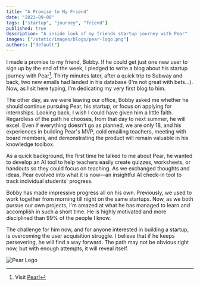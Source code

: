 ```yaml
---
title: "A Promise to My Friend"
date: "2023-09-08"
tags: ["startup", "journey", "friend"]
published: true
description: "A inside look of my friends startup journey with Pear"
images: ["/static/images/blogs/pear-logo.png"]
authors: ["default"]
---
```


I made a promise to my friend, Bobby. If he could get just one new user to sign up by the end of the week, I pledged to write a blog about his startup journey with Pear[^1]. Thirty minutes later, after a quick trip to Subway and back, two new emails had landed in his database (I'm not great with bets...). Now, as I sit here typing, I'm dedicating my very first blog to him.

The other day, as we were leaving our office, Bobby asked me whether he should continue pursuing Pear, his startup, or focus on applying for internships. Looking back, I wish I could have given him a little faith. Regardless of the path he chooses, from that day to next summer, he will excel. Even if everything doesn't go as planned, we are only 18, and his experiences in building Pear's MVP, cold emailing teachers, meeting with board members, and demonstrating the product will remain valuable in his knowledge toolbox.

As a quick background, the first time he talked to me about Pear, he wanted to develop an AI tool to help teachers easily create quizzes, worksheets, or handouts so they could focus on teaching. As we exchanged thoughts and ideas, Pear evolved into what it is now—an insightful AI check-in tool to track individual students' progress.

Bobby has made impressive progress all on his own. Previously, we used to work together from morning till night on the same startups. Now, as we both pursue our own projects, I'm amazed at what he has managed to learn and accomplish in such a short time. He is highly motivated and more disciplined than 99% of the people I know.

The challenge for him now, and for anyone interested in building a startup, is overcoming the user acquisition struggle. I believe that if he keeps persevering, he will find a way forward. The path may not be obvious right now, but with enough attempts, it will reveal itself.

![Pear Logo](/static/images/blogs/pear-logo.png)

[^1]: Visit [Pear!](http://teachpear.com/)
